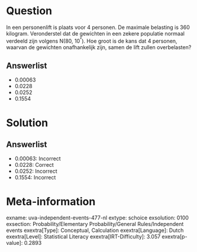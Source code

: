 Question
========

In een personenlift is plaats voor 4 personen. De maximale belasting is
360 kilogram. Veronderstel dat de gewichten in een zekere populatie
normaal verdeeld zijn volgens N(80, 10^²^). Hoe groot is de kans dat 4
personen, waarvan de gewichten onafhankelijk zijn, samen de lift zullen
overbelasten?

Answerlist
----------

* 0.00063
* 0.0228
* 0.0252
* 0.1554

Solution
========

Answerlist
----------

* 0.00063: Incorrect
* 0.0228: Correct
* 0.0252: Incorrect
* 0.1554: Incorrect

Meta-information
================
exname: uva-independent-events-477-nl
extype: schoice
exsolution: 0100
exsection: Probability/Elementary Probability/General Rules/Independent events
exextra[Type]: Conceptual, Calculation
exextra[Language]: Dutch
exextra[Level]: Statistical Literacy
exextra[IRT-Difficulty]: 3.057
exextra[p-value]: 0.2893
